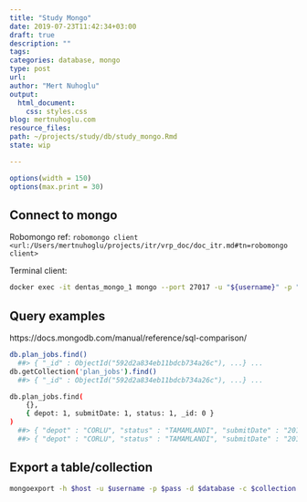 ```yaml
---
title: "Study Mongo"
date: 2019-07-23T11:42:34+03:00 
draft: true
description: ""
tags:
categories: database, mongo
type: post
url:
author: "Mert Nuhoglu"
output:
  html_document:
    css: styles.css
blog: mertnuhoglu.com
resource_files:
path: ~/projects/study/db/study_mongo.Rmd
state: wip

---
```


<style>
  .main-container {
    max-width: 1600px !important;
  }
</style>

``` r
options(width = 150)
options(max.print = 30)
``` 

## Connect to mongo 

Robomongo ref: `robomongo client <url:/Users/mertnuhoglu/projects/itr/vrp_doc/doc_itr.md#tn=robomongo client>`

Terminal client:

``` bash
docker exec -it dentas_mongo_1 mongo --port 27017 -u "${username}" -p "${pass}" ${database}
``` 

## Query examples
 
https://docs.mongodb.com/manual/reference/sql-comparison/

``` bash
db.plan_jobs.find()
  ##> { "_id" : ObjectId("592d2a834eb11bdcb734a26c"), ...} ...
db.getCollection('plan_jobs').find()
  ##> { "_id" : ObjectId("592d2a834eb11bdcb734a26c"), ...} ...
``` 

``` bash
db.plan_jobs.find(
    {},
    { depot: 1, submitDate: 1, status: 1, _id: 0 }
)
  ##> { "depot" : "CORLU", "status" : "TAMAMLANDI", "submitDate" : "2017-05-30 11:12:37" }
  ##> { "depot" : "CORLU", "status" : "TAMAMLANDI", "submitDate" : "2017-05-24 14:20:04" }
``` 

## Export a table/collection

``` bash
mongoexport -h $host -u $username -p $pass -d $database -c $collection -o $collection.json --jsonArray 
``` 


